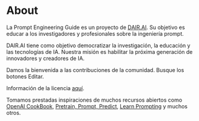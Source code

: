 # About

La Prompt Engineering Guide es un proyecto de [DAIR.AI](https://github.com/dair-ai). Su objetivo es educar a los investigadores y profesionales sobre la ingeniería prompt.

DAIR.AI tiene como objetivo democratizar la investigación, la educación y las tecnologías de IA. Nuestra misión es habilitar la próxima generación de innovadores y creadores de IA.

Damos la bienvenida a las contribuciones de la comunidad. Busque los botones Editar.

Información de la licencia [aquí](https://github.com/dair-ai/Prompt-Engineering-Guide#license).

Tomamos prestadas inspiraciones de muchos recursos abiertos como [OpenAI CookBook](https://github.com/openai/openai-cookbook), [Pretrain, Prompt, Predict](http://pretrain.nlpedia.ai/), [Learn Prompting](https://learnprompting.org/) y muchos otros.
